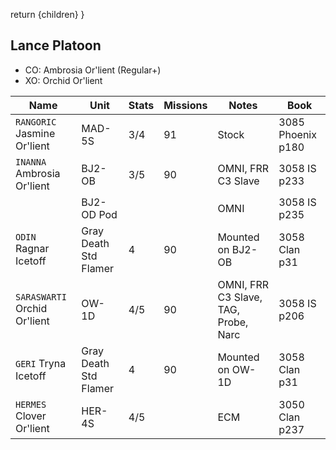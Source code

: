   return <Framework>{children}</Framework>
}

## Lance Platoon

- CO: Ambrosia Or'lient (Regular+)
- XO: Orchid Or'lient

| Name                         | Unit                  | Stats | Missions | Notes                                | Book              |
| ---------------------------- | --------------------- | ----- | -------- | ------------------------------------ | ----------------- |
| `RANGORIC` Jasmine Or'lient  | MAD-5S                | 3/4   | 91       | Stock                                | 3085 Phoenix p180 |
| `INANNA` Ambrosia Or'lient   | BJ2-OB                | 3/5   | 90       | OMNI, FRR C3 Slave                   | 3058 IS p233      |
|                              | BJ2-OD Pod            |       |          | OMNI                                 | 3058 IS p235      |
| `ODIN` Ragnar Icetoff        | Gray Death Std Flamer | 4     | 90       | Mounted on BJ2-OB                    | 3058 Clan p31     |
| `SARASWARTI` Orchid Or'lient | OW-1D                 | 4/5   | 90       | OMNI, FRR C3 Slave, TAG, Probe, Narc | 3058 IS p206      |
| `GERI` Tryna Icetoff         | Gray Death Std Flamer | 4     | 90       | Mounted on OW-1D                     | 3058 Clan p31     |
| `HERMES` Clover Or'lient     | HER-4S                | 4/5   |          | ECM                                  | 3050 Clan p237    |
